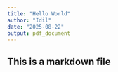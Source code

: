 ```yaml
---
title: "Hello World"
author: "Idil"
date: "2025-08-22"
output: pdf_document
---
```


## This is a markdown file
